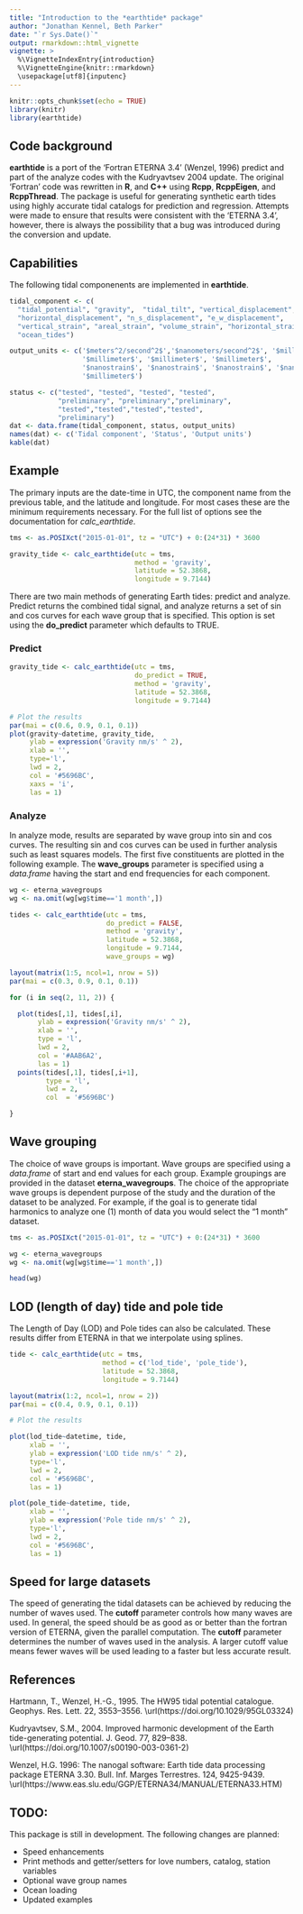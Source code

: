 ```yaml
---
title: "Introduction to the *earthtide* package"
author: "Jonathan Kennel, Beth Parker"
date: "`r Sys.Date()`"
output: rmarkdown::html_vignette
vignette: >
  %\VignetteIndexEntry{introduction}
  %\VignetteEngine{knitr::rmarkdown}
  \usepackage[utf8]{inputenc}
---
```


```r
knitr::opts_chunk$set(echo = TRUE)
library(knitr)
library(earthtide)
```


## Code background 

**earthtide** is a port of the 'Fortran ETERNA 3.4' (Wenzel, 1996) predict and part of the analyze codes with the Kudryavtsev 2004 update.  The original 'Fortran' code was rewritten in **R**, and **C++** using **Rcpp**, **RcppEigen**, and **RcppThread**. The package is useful for generating synthetic earth tides using highly accurate tidal catalogs for prediction and regression. Attempts were made to ensure that results were consistent with the 'ETERNA 3.4', however, there is always the possibility that a bug was introduced during the conversion and update.  

## Capabilities

The following tidal componenents are implemented in **earthtide**.

```r

tidal_component <- c(
  "tidal_potential", "gravity",  "tidal_tilt", "vertical_displacement", 
  "horizontal_displacement", "n_s_displacement", "e_w_displacement",
  "vertical_strain", "areal_strain", "volume_strain", "horizontal_strain",
  "ocean_tides")

output_units <- c('$meters^2/second^2$','$nanometers/second^2$', '$milliarcsec$', '$millimeter$',
                  '$millimeter$', '$millimeter$', '$millimeter$', 
                  '$nanostrain$', '$nanostrain$', '$nanostrain$', '$nanostrain$',
                  '$millimeter$')

status <- c("tested", "tested", "tested", "tested", 
            "preliminary", "preliminary","preliminary", 
            "tested","tested","tested","tested",
            "preliminary")
dat <- data.frame(tidal_component, status, output_units)
names(dat) <- c('Tidal component', 'Status', 'Output units')
kable(dat)
```

## Example

The primary inputs are the date-time in UTC, the component name from the previous table, and the latitude and longitude.  For most cases these are the minimum requirements necessary. For the full list of options see the documentation for _calc_earthtide_.

```r
tms <- as.POSIXct("2015-01-01", tz = "UTC") + 0:(24*31) * 3600

gravity_tide <- calc_earthtide(utc = tms, 
                               method = 'gravity',
                               latitude = 52.3868,
                               longitude = 9.7144)


```


There are two main methods of generating Earth tides: predict and analyze. Predict returns the combined tidal signal, and analyze returns a set of sin and cos curves for each wave group that is specified. This option is set using the **do_predict** parameter which defaults to TRUE.

### Predict

```r

gravity_tide <- calc_earthtide(utc = tms,
                               do_predict = TRUE,
                               method = 'gravity',
                               latitude = 52.3868,
                               longitude = 9.7144)

```


```r
# Plot the results
par(mai = c(0.6, 0.9, 0.1, 0.1))
plot(gravity~datetime, gravity_tide,
     ylab = expression('Gravity nm/s' ^ 2),
     xlab = '',
     type='l',
     lwd = 2,
     col = '#5696BC',
     xaxs = 'i',
     las = 1)
```

### Analyze

In analyze mode, results are separated by wave group into sin and cos curves.  The resulting sin and cos curves can be used in further analysis such as least squares models.  The first five constituents are plotted in the following example.  The **wave_groups** parameter is specified using a *data.frame* having the start and end frequencies for each component.

```r
wg <- eterna_wavegroups
wg <- na.omit(wg[wg$time=='1 month',])

tides <- calc_earthtide(utc = tms,
                        do_predict = FALSE,
                        method = 'gravity',
                        latitude = 52.3868,
                        longitude = 9.7144,
                        wave_groups = wg)

```


```r

layout(matrix(1:5, ncol=1, nrow = 5))
par(mai = c(0.3, 0.9, 0.1, 0.1))

for (i in seq(2, 11, 2)) {

  plot(tides[,1], tides[,i],
       ylab = expression('Gravity nm/s' ^ 2),
       xlab = '',
       type = 'l',
       lwd = 2,
       col = '#AAB6A2',
       las = 1)
  points(tides[,1], tides[,i+1],
         type = 'l',
         lwd = 2,
         col  = '#5696BC')

}


```


## Wave grouping

The choice of wave groups is important.  Wave groups are specified using a *data.frame* of start and end values for each group.  Example groupings are provided in the dataset **eterna_wavegroups**.  The choice of the appropriate wave groups is dependent purpose of the study and the duration of the dataset to be analyzed. For example, if the goal is to generate tidal harmonics to analyze one (1) month of data you would select the "1 month" dataset.

```r

tms <- as.POSIXct("2015-01-01", tz = "UTC") + 0:(24*31) * 3600

wg <- eterna_wavegroups
wg <- na.omit(wg[wg$time=='1 month',])

head(wg)
```

## LOD (length of day) tide and pole tide

The Length of Day (LOD) and Pole tides can also be calculated. These results differ from ETERNA in that we interpolate using splines.

```r
tide <- calc_earthtide(utc = tms,
                       method = c('lod_tide', 'pole_tide'),
                       latitude = 52.3868,
                       longitude = 9.7144)
```

```r

layout(matrix(1:2, ncol=1, nrow = 2))
par(mai = c(0.4, 0.9, 0.1, 0.1))

# Plot the results

plot(lod_tide~datetime, tide,
     xlab = '',
     ylab = expression('LOD tide nm/s' ^ 2),
     type='l',
     lwd = 2,
     col = '#5696BC',
     las = 1)

plot(pole_tide~datetime, tide,
     xlab = '',
     ylab = expression('Pole tide nm/s' ^ 2),
     type='l',
     lwd = 2,
     col = '#5696BC',
     las = 1)

```

## Speed for large datasets

The speed of generating the tidal datasets can be achieved by reducing the number of waves used.  The **cutoff** parameter controls how many waves are used. In general, the speed should be as good as or better than the fortran version of ETERNA, given the parallel computation.  The **cutoff** parameter determines the number of waves used in the analysis.  A larger cutoff value means fewer waves will be used leading to a faster but less accurate result.


## References

Hartmann, T., Wenzel, H.-G., 1995. The HW95 tidal potential catalogue. Geophys. Res. Lett. 22, 3553–3556. \url(https://doi.org/10.1029/95GL03324)

Kudryavtsev, S.M., 2004. Improved harmonic development of the Earth tide-generating potential. J. Geod. 77, 829–838. \url(https://doi.org/10.1007/s00190-003-0361-2)

Wenzel, H.G. 1996: The nanogal software: Earth tide data processing package ETERNA 3.30. Bull. Inf. Marges Terrestres. 124, 9425-9439. \url(https://www.eas.slu.edu/GGP/ETERNA34/MANUAL/ETERNA33.HTM)


## TODO: 

This package is still in development.  The following changes are planned:

- Speed enhancements
- Print methods and getter/setters for love numbers, catalog, station variables
- Optional wave group names
- Ocean loading
- Updated examples


